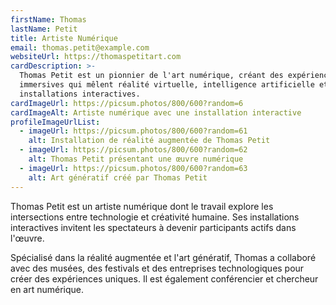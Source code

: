```yaml
---
firstName: Thomas
lastName: Petit
title: Artiste Numérique
email: thomas.petit@example.com
websiteUrl: https://thomaspetitart.com
cardDescription: >-
  Thomas Petit est un pionnier de l'art numérique, créant des expériences
  immersives qui mêlent réalité virtuelle, intelligence artificielle et
  installations interactives.
cardImageUrl: https://picsum.photos/800/600?random=6
cardImageAlt: Artiste numérique avec une installation interactive
profileImageUrlList:
  - imageUrl: https://picsum.photos/800/600?random=61
    alt: Installation de réalité augmentée de Thomas Petit
  - imageUrl: https://picsum.photos/800/600?random=62
    alt: Thomas Petit présentant une œuvre numérique
  - imageUrl: https://picsum.photos/800/600?random=63
    alt: Art génératif créé par Thomas Petit
---
```


Thomas Petit est un artiste numérique dont le travail explore les intersections
entre technologie et créativité humaine. Ses installations interactives
invitent les spectateurs à devenir participants actifs dans l'œuvre.

Spécialisé dans la réalité augmentée et l'art génératif, Thomas a collaboré
avec des musées, des festivals et des entreprises technologiques pour créer
des expériences uniques. Il est également conférencier et chercheur en
art numérique.
